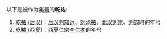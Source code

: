 {{noteTA
|1=乾祐
}}
以下是被作为[[年号|年号]]的'''乾祐''':
# [[乾祐_(后汉)|乾祐 (后汉)]]：[[后汉_(五代)|后汉]][[刘知远|刘知远]]、[[汉隐帝|刘承祐]]，[[北汉|北汉]][[刘旻|刘崇]]、[[刘钧_(北汉)|刘钧]]时的年号
# [[乾祐_(西夏)|乾祐 (西夏)]]：[[西夏|西夏]]仁宗[[夏仁宗|李仁孝]]的年号
{{消歧义|cat=年号消歧义}}